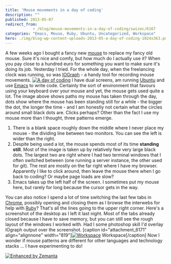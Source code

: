 ```yaml
---
title: 'Mouse movements in a day of coding'
description: ""
published: 2013-05-07
redirect_from: 
            - /blog/mouse-movements-in-a-day-of-coding/swizec/6167
categories: "Emacs, Mouse, Ruby, Ubuntu, Uncategorized, Workspace"
hero: ./img/blog-wp-content-uploads-2013-05-a-day-of-coding-1024x363.png
---
```

A few weeks ago I bought a fancy new [mouse](http://en.wikipedia.org/wiki/Mouse_%28computing%29 "Mouse (computing)") to replace my fancy old mouse. Sure it&#x27;s nice and comfy, but how much do I actually use it? When you pay close to a hundred euro for something you want to make sure it&#x27;s doing its job. Yesterday I tried. For the whole day, when the freelancing clock was running, so was [IOGraph](http://iographica.com/) - a handy tool for recording mouse movements. [![A day of coding](./img/blog-wp-content-uploads-2013-05-a-day-of-coding-1024x363.png "A day of coding")](http://swizec.com/blog/wp-content/uploads/2013/05/a-day-of-coding.png) I have dual screens, am running [Ubuntu](http://www.ubuntu.com "Ubuntu (operating system)") and use [Emacs](http://www.gnu.org/software/emacs "Emacs") to write code. Certainly the sort of environment that favours using your keyboard over your mouse and yet, the mouse gets used quite a lot. The image above shows paths my mouse has taken through the day, dots show where the mouse has been standing still for a while - the bigger the dot, the longer the time - and I am honestly not certain what the circles around small black dots are. Clicks perhaps? Other than the fact I use my mouse more than I thought, three patterns emerge.

1. There is a blank space roughly down the middle where I never place my mouse - the dividing line between two monitors. You can see the left is wider than the right.
2. Despite being used a lot, the mouse spends most of its time **standing still**. Most of the image is taken up by relatively few very large black dots. The largest two are right where I had two terminal windows that I often switched between (one running a server instance, the other used for git). The rest are mostly on the far right where I have my browser. Apparently I like to click around, then leave the mouse there when I go back to coding? Or maybe page loads are slow?
3. Emacs takes up the left half of the screen. I sometimes put my mouse here, but rarely for long because the cursor gets in the way.

You can also notice I spend a lot of time switching the last few tabs in [Chrome](http://www.google.com/chrome "Google Chrome"), possibly opening and closing them as I browse the interwebs for help with [Ruby](http://www.ruby-lang.org/ "Ruby (programming language)")? That&#x27;s all the lines going to the upper right corner. Here&#x27;s a screenshot of the desktop as I left it last night. Most of the tabs already closed because I have to save memory, but you can still see the rough layout of the windows I worked with. Had I some photoshop skill I&#x27;d overlay IOgraph output over the screenshot. \[caption id=&quot;attachment_6171&quot; align=&quot;alignnone&quot; width=&quot;819&quot;][![Workspace](./img/blog-wp-content-uploads-2013-05-Workspace-1_193-1024x363.png "Workspace")](http://swizec.com/blog/wp-content/uploads/2013/05/Workspace-1_193.png) Workspace\[/caption] Now I wonder if mouse patterns are different for other languages and technology stacks ... I have experimenting to do!

[![Enhanced by Zemanta](http://img.zemanta.com/zemified_e.png?x-id=638e0b4f-5b2f-4a1e-9476-a1d85e6bdfd9)](http://www.zemanta.com/?px "Enhanced by Zemanta")

